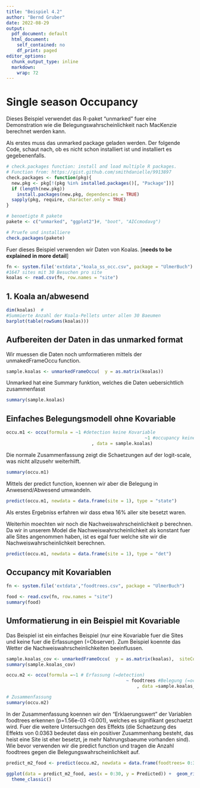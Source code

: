 ```yaml
---
title: "Beispiel 4.2"
author: "Bernd Gruber"
date: 2022-08-29
output:
  pdf_document: default
  html_document:
    self_contained: no
    df_print: paged
editor_options:
  chunk_output_type: inline
  markdown: 
    wrap: 72
---
```


# Single season Occupancy

Dieses Beispiel verwendet das R-paket "unmarked" fuer eine Demonstration
wie die Belegungswahrscheinlichkeit nach MacKenzie berechnet werden
kann.

Als erstes muss das unmarked package geladen werden. Der folgende Code,
schaut nach, ob es nicht schon installiert ist und installiert es
gegebenenfalls.

```r
# check.packages function: install and load multiple R packages.
# Function from: https://gist.github.com/smithdanielle/9913897
check.packages <- function(pkg){
  new.pkg <- pkg[!(pkg %in% installed.packages()[, "Package"])]
  if (length(new.pkg)) 
    install.packages(new.pkg, dependencies = TRUE)
  sapply(pkg, require, character.only = TRUE)
}

# benoetigte R pakete
pakete <- c("unmarked", "ggplot2")#, "boot", "AICcmodavg")

# Pruefe und installiere
check.packages(pakete)
```

Fuer dieses Beispiel verwenden wir Daten von Koalas. [**needs to be
explained in more detail**]

```r

fn <- system.file('extdata',"koala_ss_occ.csv", package = "UlmerBuch")
#1647 sites mit 30 Besuchen pro site
koalas <- read.csv(fn, row.names = "site")
```

## 1. Koala an/abwesend

```r
dim(koalas)  #
#Summierte Anzahl der Koala-Pellets unter allen 30 Baeumen 
barplot(table(rowSums(koalas)))
```

## Aufbereiten der Daten in das unmarked format

Wir muessen die Daten noch umformatieren mittels der unmakedFrameOccu
function.

```r
sample.koalas <- unmarkedFrameOccu(  y = as.matrix(koalas))
```

Unmarked hat eine Summary funktion, welches die Daten uebersichtlich
zusammenfasst

```r
summary(sample.koalas)
```

## Einfaches Belegungsmodell ohne Kovariable

```r

occu.m1 <- occu(formula = ~1 #detection keine Kovariable 
													~1 #occupancy keine Kovariable
								, data = sample.koalas)

```

Die normale Zusammenfassung zeigt die Schaetzungen auf der logit-scale,
was nicht allzusehr weiterhilft.

```r
summary(occu.m1) 

```

Mittels der predict function, koennen wir aber die Belegung in
Anwesend/Abwesend umwandeln.

```r
predict(occu.m1, newdata = data.frame(site = 1), type = "state")
```

Als erstes Ergebniss erfahren wir dass etwa 16% aller site besetzt
waren.

Weiterhin moechten wir noch die Nachweiswahrscheinlichkeit p berechnen.
Da wir in unserem Model die Nachweiswahrscheinlichkeit als konstant fuer
alle Sites angenommen haben, ist es egal fuer welche site wir die
Nachweiswahrscheinlichkeit berechnen.

```r
predict(occu.m1, newdata = data.frame(site = 1), type = "det")
```

## Occupancy mit Kovariablen

```r
fn <- system.file('extdata',"foodtrees.csv", package = "UlmerBuch")

food <- read.csv(fn, row.names = "site")
summary(food)
```

## Umformatierung in ein Beispiel mit Kovariable

Das Beispiel ist ein einfaches Beispiel (nur eine Kovariable fuer die
Sites und keine fuer die Erfassungen (=Observer). Zum Beispiel koennte
das Wetter die Nachweiswahrscheinlichkeiten beeinflussen.

```r
sample.koalas_cov <- unmarkedFrameOccu(  y = as.matrix(koalas),  siteCovs = food)
summary(sample.koalas_cov)


```

```r
occu.m2 <- occu(formula =~1 # Erfassung (=detection)
				  							 ~ foodtrees #Belegung (=occupancy)
												 , data =sample.koalas_cov)

# Zusammenfassung
summary(occu.m2)

```

In der Zusammenfassung koennen wir den "Erklaerungswert" der Variablen
foodtrees erkennen (p=1.56e-03 \<0.001), welches es signifikant
geschaetzt wird. Fuer die weitere Untersuchgen des Effekts (die
Schaetzung des Effekts von 0.0363 bedeutet dass ein positiver
Zusammenhang besteht, das heist eine Site ist eher besetzt, je mehr
Nahrungsbaeume vorhanden sind). Wie bevor verwenden wir die predict
function und tragen die Anzahl foodtrees gegen die
Belegungswahrscheinlichkeit auf.

```r
predict_m2_food <- predict(occu.m2, newdata = data.frame(foodtrees= 0:30), type="state")
```

```r
ggplot(data = predict_m2_food, aes(x = 0:30, y = Predicted)) +  geom_ribbon(aes(ymin = lower, ymax = upper), fill = "gray") +  stat_smooth(method = "loess", col = "black", se = FALSE) + labs(x = "Foodtrees", y = "Belegungswahrscheinlichkeit") +
  theme_classic()

```
